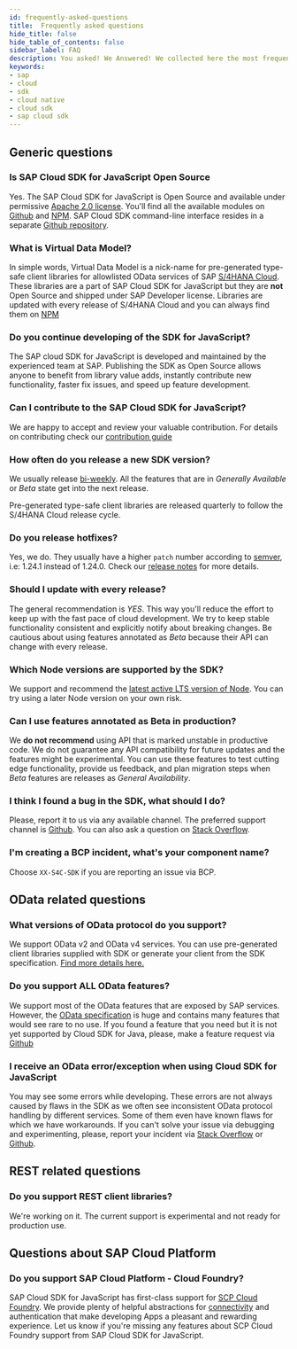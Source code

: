 ```yaml
---
id: frequently-asked-questions
title:  Frequently asked questions
hide_title: false
hide_table_of_contents: false
sidebar_label: FAQ
description: You asked! We Answered! We collected here the most frequent question about SAP Cloud SDK for JavaScript.
keywords:
- sap
- cloud
- sdk
- cloud native
- cloud sdk
- sap cloud sdk
---
```


## Generic questions ##

### Is SAP Cloud SDK for JavaScript Open Source

Yes. The SAP Cloud SDK for JavaScript is Open Source and available under permissive [Apache 2.0 license](https://www.apache.org/licenses/LICENSE-2.0). You'll find all the available modules on [Github](https://github.com/SAP/cloud-sdk) and [NPM](https://www.npmjs.com/search?q=%40sap-cloud-sdk). SAP Cloud SDK command-line interface resides in a separate [Github repository](https://github.com/sap/cloud-sdk-cli).

### What is Virtual Data Model?

In simple words, Virtual Data Model is a nick-name for pre-generated type-safe client libraries for allowlisted OData services of SAP [S/4HANA Cloud](https://www.sap.com/germany/products/s4hana-erp.html). These libraries are a part of SAP Cloud SDK for JavaScript but they are **not** Open Source and shipped under SAP Developer license. Libraries are updated with every release of S/4HANA Cloud and you can always find them on [NPM](https://www.npmjs.com/search?q=%40sap%2Fcloud-sdk-vdm-*)

### Do you continue developing of the SDK for JavaScript?

The SAP cloud SDK for JavaScript is developed and maintained by the experienced team at SAP. Publishing the SDK as Open Source allows anyone to benefit from library value adds, instantly contribute new functionality, faster fix issues, and speed up feature development.

### Can I contribute to the SAP Cloud SDK for JavaScript?

We are happy to accept and review your valuable contribution. For details on contributing check our [contribution guide](https://github.com/SAP/cloud-sdk/blob/main/CONTRIBUTING.md)

### How often do you release a new SDK version?

We usually release [bi-weekly](https://github.com/SAP/cloud-sdk/releases). All the features that are in _Generally Available_ or _Beta_ state get into the next release.

Pre-generated type-safe client libraries are released quarterly to follow the S/4HANA Cloud release cycle.

### Do you release hotfixes?

Yes, we do. They usually have a higher `patch` number according to [semver](https://semver.org/), i.e: 1.24.1 instead of 1.24.0. Check our [release notes](https://github.com/SAP/cloud-sdk/releases) for more details.

### Should I update with every release?

The general recommendation is _YES_. This way you'll reduce the effort to keep up with the fast pace of cloud development. We try to keep stable functionality consistent and explicitly notify about breaking changes. Be cautious about using features annotated as _Beta_ because their API can change with every release.

### Which Node versions are supported by the SDK?

We support and recommend the [latest active LTS version of Node](https://nodejs.org/en/about/releases/). You can try using a later Node version on your own risk.

### Can I use features annotated as Beta in production?

We __do not recommend__ using API that is marked unstable in productive code. We do not guarantee any API compatibility for future updates and the features might be experimental. You can use these features to test cutting edge functionality, provide us feedback, and plan migration steps when _Beta_ features are releases as _General
Availability_.

### I think I found a bug in the SDK, what should I do?

Please, report it to us via any available channel. The preferred support channel is [Github](https://github.com/SAP/cloud-sdk/issues/new/choose). You can also ask a question on [Stack
Overflow](https://stackoverflow.com/questions/tagged/sap-cloud-sdk ).

### I'm creating a BCP incident, what's your component name?

Choose `XX-S4C-SDK` if you are reporting an issue via BCP.

## OData related questions ##

### What versions of OData protocol do you support?

We support OData v2 and OData v4 services. You can use pre-generated client libraries supplied with SDK or generate your client from the SDK specification. [Find more details here.](features/odata/overview)

### Do you support ALL OData features?

We support most of the OData features that are exposed by SAP services. However, the [OData specification](https://www.odata.org/documentation/) is huge and contains many features that would see rare to no use. If you found a feature that you need but it is not yet supported by Cloud SDK for Java, please, make a feature request via [Github](https://github.com/SAP/cloud-sdk/issues/new/choose)

### I receive an OData error/exception when using Cloud SDK for JavaScript

You may see some errors while developing. These errors are not always caused by flaws in the SDK as we often see inconsistent OData protocol handling by different services. Some of them even have known flaws for which we have workarounds. If you can't solve your issue via debugging and experimenting, please, report your incident via [Stack Overflow](https://stackoverflow.com/questions/tagged/sap-cloud-sdk ) or [Github](https://github.com/SAP/cloud-sdk/issues/new/choose).

## REST related questions ##

### Do you support REST client libraries?

We're working on it. The current support is experimental and not ready for production use.

## Questions about SAP Cloud Platform

### Do you support SAP Cloud Platform - Cloud Foundry?

SAP Cloud SDK for JavaScript has first-class support for [SCP Cloud
Foundry](https://www.sap.com/products/cloud-platform.html). We provide plenty of helpful abstractions for [connectivity](features/connectivity/destination-js-sdk) and authentication that make developing Apps a pleasant and rewarding experience. Let us know if you're missing any features about SCP Cloud Foundry support from SAP Cloud SDK for JavaScript.
